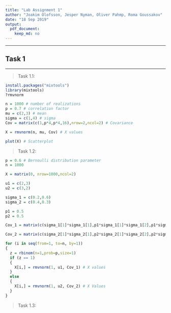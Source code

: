 ```yaml
---
title: "Lab Assignment 1"
author: "Joakim Olofsson, Jesper Nyman, Oliver Pahmp, Roma Goussakov"
date: "18 Sep 2019"
output:
  pdf_document:
    keep_md: no
---
```


***
## Task 1
***

>Task 1.1:

<!-- This will install the package and look up 'rmvnorm' function. (HTML comment) -->
```r
install.packages("mixtools")
library(mixtools)
?rmvnorm
```

<!-- Time to generate 1000 realizations from a 2D Gaussian distrubution -->
```r
n = 1000 # number of realizations
p = 0.7 # correlation factor
mu = c(2,3) # mean
sigma = c(1,4) # sigma
Cov = matrix(c(1,p*4,p*4,16),nrow=2,ncol=2) # Covariance

X = rmvnorm(n, mu, Cov) # X values

plot(X) # Scatterplot
```

>Task 1.2:

```r
p = 0.6 # Bernoulli distribution parameter
n = 1000

X = matrix(0, nrow=1000,ncol=2)

u1 = c(2,3)
u2 = c(3,2)

sigma_1 = c(0.2,0.6)
sigma_2 = c(0.4,0.3)

p1 = 0.5
p2 = 0.5

Cov_1 = matrix(c(sigma_1[1]*sigma_1[1],p1*sigma_1[1]*sigma_1[2],p1*sigma_1[2]*sigma_1[1],sigma_1[2]*sigma_1[2]),nrow=2,ncol=2)

Cov_2 = matrix(c(sigma_2[1]*sigma_2[1],p2*sigma_2[1]*sigma_2[2],p2*sigma_2[2]*sigma_2[1],sigma_2[2]*sigma_2[2]),nrow=2,ncol=2)

for (i in seq(from=1, to=n, by=1))
{
  z = rbinom(n=1,prob=p,size=1)
  if (z == 1)
  {
    X[i,] = rmvnorm(1, u1, Cov_1) # X values
  }
  else
  {
    X[i,] = rmvnorm(1, u2, Cov_2) # X Values
  }
}

```

>Task 1.3:

```r


```

